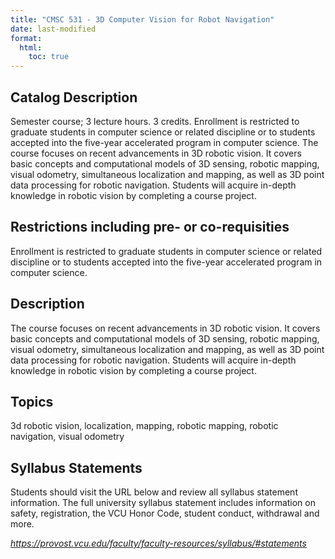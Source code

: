 ```yaml
---
title: "CMSC 531 - 3D Computer Vision for Robot Navigation"
date: last-modified
format:
  html:
    toc: true
---
```


## Catalog Description

Semester course; 3 lecture hours. 3 credits. Enrollment is restricted to graduate students in computer science or related discipline or to students accepted into the five-year accelerated program in computer science. The course focuses on recent advancements in 3D robotic vision. It covers basic concepts and computational models of 3D sensing, robotic mapping, visual odometry, simultaneous localization and mapping, as well as 3D point data processing for robotic navigation. Students will acquire in-depth knowledge in robotic vision by completing a course project.


## Restrictions including pre- or co-requisities
 
Enrollment is restricted to graduate students in computer science or related discipline or to students accepted into the five-year accelerated program in computer science.

## Description

The course focuses on recent advancements in 3D robotic vision. It covers basic concepts and computational models of 3D sensing, robotic mapping, visual odometry, simultaneous localization and mapping, as well as 3D point data processing for robotic navigation. Students will acquire in-depth knowledge in robotic vision by completing a course project.

## Topics

3d robotic vision, localization, mapping, robotic mapping, robotic navigation, visual odometry

## Syllabus Statements

Students should visit the URL below and review all syllabus statement information. The full university syllabus statement includes information on safety, registration, the VCU Honor Code, student conduct, withdrawal and more.

*<https://provost.vcu.edu/faculty/faculty-resources/syllabus/#statements>*


